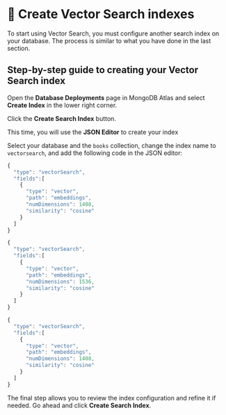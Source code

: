 
# 👐 Create Vector Search indexes

To start using Vector Search, you must configure another search index on your database. The process is similar to what you have done in the last section.

## Step-by-step guide to creating your Vector Search index

Open the **Database Deployments** page in MongoDB Atlas and select **Create Index** in the lower right corner.

<Screenshot src="img/screenshots/7-vector-search/6-create-index/1-create-index.png" alt="The 'Database Deployments' page with the 'Create Index' link highlighted" url="https://cloud.mongodb.com" />


Click the **Create Search Index** button.

<Screenshot src="img/screenshots/7-vector-search/6-create-index/2-create-search-index.png" alt="The 'Create Index' page with the 'Create Search Index' button highlighted" url="https://cloud.mongodb.com" />

This time, you will use the **JSON Editor** to create your index

<Screenshot src="img/screenshots/7-vector-search/6-create-index/3-json-editor.png" alt="The 'Create Index' page with the 'JSON Editor' tab highlighted" url="https://cloud.mongodb.com" />


Select your database and the `books` collection, change the index name to `vectorsearch`, and add the following code in the JSON editor:

<Tabs groupId="aiproviders">
  <TabItem value="serverless" label="Serverless Endpoint" default>

```js
{
  "type": "vectorSearch",
  "fields":[
    {
      "type": "vector",
      "path": "embeddings",
      "numDimensions": 1408,
      "similarity": "cosine"
    }
  ]
}
```

  </TabItem>
  <TabItem value="openai" label="OpenAI" default>

```js
{
  "type": "vectorSearch",
  "fields":[
    {
      "type": "vector",
      "path": "embeddings",
      "numDimensions": 1536,
      "similarity": "cosine"
    }
  ]
}
```

  </TabItem>
  <TabItem value="googleVertex" label="Google Cloud Vertex AI">

```js
{
  "type": "vectorSearch",
  "fields":[
    {
      "type": "vector",
      "path": "embeddings",
      "numDimensions": 1408,
      "similarity": "cosine"
    }
  ]
}
```

  </TabItem>
</Tabs>

The final step allows you to review the index configuration and refine it if needed. Go ahead and click **Create Search Index**.

